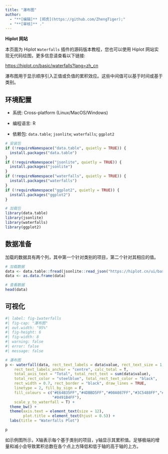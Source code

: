 ```yaml
---
title: "瀑布图"
author:
  - "**[编辑]** [郑虎](https://github.com/ZhengTiger);"
  - "**[审核]** ."
---
```


::: callout-note
**Hiplot 网站**

本页面为 Hiplot `Waterfalls` 插件的源码版本教程，您也可以使用 Hiplot 网站实现无代码绘图，更多信息请查看以下链接:

<https://hiplot.cn/basic/waterfalls?lang=zh_cn>
:::

瀑布图用于显示顺序引入正值或负值的累积效应。这些中间值可以基于时间或基于类别。

## 环境配置

-   系统: Cross-platform (Linux/MacOS/Windows)

-   编程语言: R

-   依赖包: `data.table`; `jsonlite`; `waterfalls`; `ggplot2`

```r
# 安装包
if (!requireNamespace("data.table", quietly = TRUE)) {
  install.packages("data.table")
}
if (!requireNamespace("jsonlite", quietly = TRUE)) {
  install.packages("jsonlite")
}
if (!requireNamespace("waterfalls", quietly = TRUE)) {
  install.packages("waterfalls")
}
if (!requireNamespace("ggplot2", quietly = TRUE)) {
  install.packages("ggplot2")
}

# 加载包
library(data.table)
library(jsonlite)
library(waterfalls)
library(ggplot2)
```

## 数据准备

加载的数据具有两个列，其中第一个针对类别的项目，第二个针对其相应的值。

```r
# 加载数据
data <- data.table::fread(jsonlite::read_json("https://hiplot.cn/ui/basic/waterfalls/data.json")$exampleData$textarea[[1]])
data <- as.data.frame(data)

# 查看数据
head(data)
```

## 可视化

```r
#| label: fig-1waterfalls
#| fig-cap: "瀑布图"
#| out.width: "95%"
#| fig-height: 6
#| fig-width: 8
#| warning: false
#| error: false
#| message: false

# 瀑布图
p <- waterfall(data, rect_text_labels = data$value, rect_text_size = 1,
    rect_text_labels_anchor = "centre", calc_total = T,
    total_axis_text = "Total", total_rect_text = sum(data$value),
    total_rect_color = "steelblue", total_rect_text_color = "black",
    rect_width = 0.7, rect_border = "black", draw_lines = TRUE,
    linetype = 2, fill_by_sign = F, 
    fill_colours = c("#E64B35FF","#4DBBD5FF","#00A087FF","#3C5488FF","#F39B7FFF",
                     "#8491B4FF"),
    scale_y_to_waterfall = T) +
  theme_bw() +
  theme(axis.text = element_text(size = 12),
        plot.title = element_text(hjust = 0.5)) +
  labs(title = "Waterfalls Plot")

p
```

如示例图所示，X轴表示每个基于类别的项目，y轴显示其累积值。足够极端的增量和减小会导致累积总数在各个点上方降低和低于轴的高于轴的上方。


